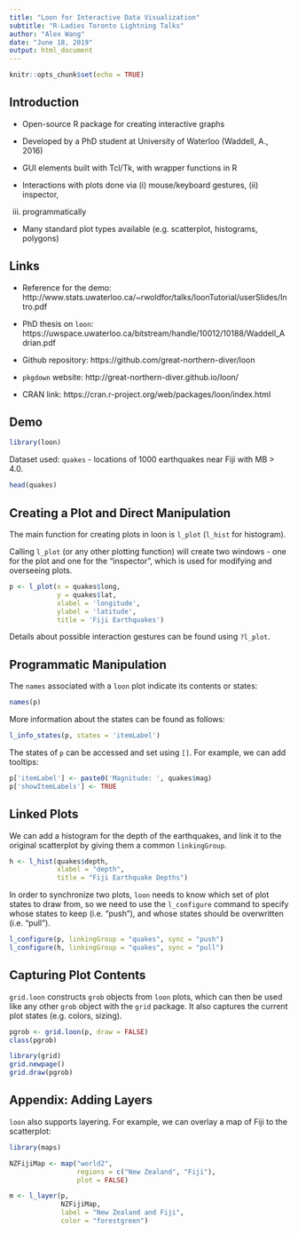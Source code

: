 ---
title: "Loon for Interactive Data Visualization"
subtitle: "R-Ladies Toronto Lightning Talks"
author: "Alex Wang"
date: "June 18, 2019"
output: html_document
---

```{r setup, include=FALSE}
knitr::opts_chunk$set(echo = TRUE)
```


## Introduction

- Open-source R package for creating interactive graphs

- Developed by a PhD student at University of Waterloo (Waddell, A., 2016)

- GUI elements built with Tcl/Tk, with wrapper functions in R

- Interactions with plots done via (i) mouse/keyboard gestures, (ii) inspector,
(iii) programmatically

- Many standard plot types available (e.g. scatterplot, histograms, polygons)


## Links

- Reference for the demo: http://www.stats.uwaterloo.ca/~rwoldfor/talks/loonTutorial/userSlides/Intro.pdf

- PhD thesis on `loon`: https://uwspace.uwaterloo.ca/bitstream/handle/10012/10188/Waddell_Adrian.pdf 

- Github repository: https://github.com/great-northern-diver/loon

- `pkgdown` website: http://great-northern-diver.github.io/loon/

- CRAN link: https://cran.r-project.org/web/packages/loon/index.html


## Demo

```{r}
library(loon)
```

Dataset used: `quakes` - locations of 1000 earthquakes near Fiji with MB > 4.0.

```{r}
head(quakes)
```


## Creating a Plot and Direct Manipulation

The main function for creating plots in loon is `l_plot` (`l_hist` for
histogram).

Calling `l_plot` (or any other plotting function) will create two windows - one
for the plot and one for the "inspector", which is used for modifying and
overseeing plots.

```{r}
p <- l_plot(x = quakes$long, 
            y = quakes$lat, 
            xlabel = 'longitude', 
            ylabel = 'latitude', 
            title = 'Fiji Earthquakes')
```

Details about possible interaction gestures can be found using `?l_plot`.


## Programmatic Manipulation

The `names` associated with a `loon` plot indicate its contents or states:

```{r}
names(p)
```

More information about the states can be found as follows:

```{r}
l_info_states(p, states = 'itemLabel')
```

The states of `p` can be accessed and set using `[]`. For example, we can add tooltips:

```{r}
p['itemLabel'] <- paste0('Magnitude: ', quakes$mag)
p['showItemLabels'] <- TRUE
```


## Linked Plots

We can add a histogram for the depth of the earthquakes, and link it to the
original scatterplot by giving them a common `linkingGroup`.

```{r}
h <- l_hist(quakes$depth,
            xlabel = "depth",
            title = "Fiji Earthquake Depths")
```

In order to synchronize two plots, `loon` needs to know which set of plot states
to draw from, so we need to use the `l_configure` command to specify whose
states to keep (i.e. "push"), and whose states should be overwritten (i.e.
"pull").

```{r}
l_configure(p, linkingGroup = "quakes", sync = "push")
l_configure(h, linkingGroup = "quakes", sync = "pull")
```


## Capturing Plot Contents

`grid.loon` constructs `grob` objects from `loon` plots, which can then be used
like any other `grob` object with the `grid` package. It also captures the
current plot states (e.g. colors, sizing).

```{r}
pgrob <- grid.loon(p, draw = FALSE)
class(pgrob)
```

```{r}
library(grid)
grid.newpage()
grid.draw(pgrob)
```


## Appendix: Adding Layers

`loon` also supports layering. For example, we can overlay a map of Fiji to the
scatterplot:

```{r}
library(maps)

NZFijiMap <- map("world2", 
                 regions = c("New Zealand", "Fiji"), 
                 plot = FALSE)
```

```{r}
m <- l_layer(p, 
             NZFijiMap,
             label = "New Zealand and Fiji",
             color = "forestgreen")
```



